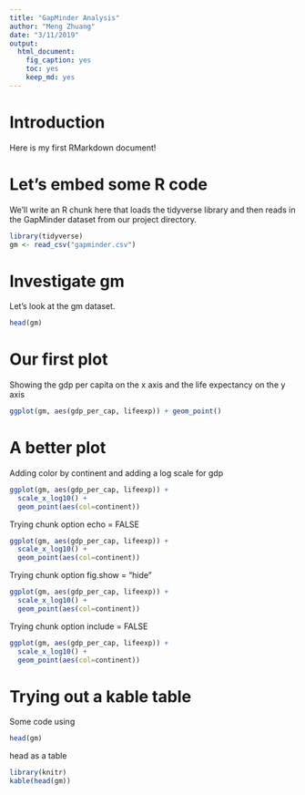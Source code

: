 ```yaml
---
title: "GapMinder Analysis"
author: "Meng Zhuang"
date: "3/11/2019"
output:
  html_document: 
    fig_caption: yes
    toc: yes
    keep_md: yes
---
```


# Introduction

Here is my first RMarkdown document!

# Let's embed some R code

We'll write an R chunk here that loads the tidyverse library and then reads in the GapMinder dataset from our project directory.

```r
library(tidyverse)
gm <- read_csv("gapminder.csv")
```

# Investigate gm

Let's look at the gm dataset.

```r
head(gm)
```

# Our first plot

Showing the gdp per capita on the x axis and the life expectancy on the y axis

```r
ggplot(gm, aes(gdp_per_cap, lifeexp)) + geom_point()
```

# A better plot

Adding color by continent and adding a log scale for gdp

```r
ggplot(gm, aes(gdp_per_cap, lifeexp)) + 
  scale_x_log10() + 
  geom_point(aes(col=continent))
```

Trying chunk option echo = FALSE

```r
ggplot(gm, aes(gdp_per_cap, lifeexp)) + 
  scale_x_log10() + 
  geom_point(aes(col=continent))
```

Trying chunk option fig.show = "hide"

```r
ggplot(gm, aes(gdp_per_cap, lifeexp)) + 
  scale_x_log10() + 
  geom_point(aes(col=continent))
```

Trying chunk option include = FALSE
```r
ggplot(gm, aes(gdp_per_cap, lifeexp)) + 
  scale_x_log10() + 
  geom_point(aes(col=continent))
```
# Trying out a kable table

Some code using

```r
head(gm)
```

head as a table
```r
library(knitr)
kable(head(gm))
```

